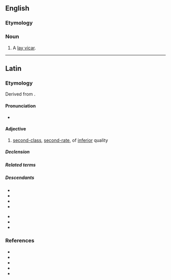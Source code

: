 ==English==

===Etymology===
{{bor|en|la|secundarius}}

===Noun===
{{en-noun|?}}

# A [[lay vicar]].

----

==Latin==

===Etymology===
Derived from {{suffix|la|secundus|t1=second|ārius|t2=adjective forming suffix}}.

====Pronunciation====
* {{la-IPA|secundārius}}

====Adjective====
{{la-adj-1&2|secundārius|secundāria|secundārium}}

# [[second-class]], [[second-rate]], of [[inferior]] quality

=====Declension=====
{{la-decl-1&2|secundāri}}

=====Related terms=====
{{rel3|la|secundānus|secundātus|secundō|secundum|secundus}}

=====Descendants=====
{{des-top}}
* {{desc|ca|secundari}}
* {{desc|en|secondary}}
* {{desc|fr|secondaire}}
* {{desc|it|secondario}}
{{des-mid}}
* {{desc|pt|secundário}}
* {{desc|ro|secundar}}
* {{desc|es|secundario}}
{{des-bottom}}

===References===
* {{R:L&S}}
* {{R:Elementary Lewis}}
* {{R:du Cange}}
* {{R:Gaffiot}}
* {{R:NLW}}